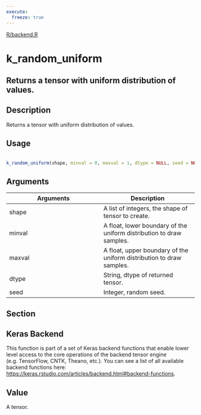 ```yaml
---
execute:
  freeze: true
---
```


[R/backend.R](https://github.com/rstudio/keras//blob/main/R/backend.R#L2198) 

# k_random_uniform

## Returns a tensor with uniform distribution of values.

## Description
 Returns a tensor with uniform distribution of values. 


## Usage
```r
 
k_random_uniform(shape, minval = 0, maxval = 1, dtype = NULL, seed = NULL) 
```

## Arguments
|Arguments|Description|
|---|---|
| shape | A list of integers, the shape of tensor to create. |
| minval | A float, lower boundary of the uniform distribution to draw samples. |
| maxval | A float, upper boundary of the uniform distribution to draw samples. |
| dtype | String, dtype of returned tensor. |
| seed | Integer, random seed. |


## Section

## Keras Backend

   This function is part of a set of Keras backend functions that enable lower level access to the core operations of the backend tensor engine (e.g. TensorFlow, CNTK, Theano, etc.).  You can see a list of all available backend functions here: [https://keras.rstudio.com/articles/backend.html#backend-functions](https://keras.rstudio.com/articles/backend.html#backend-functions). 

## Value
 A tensor. 




